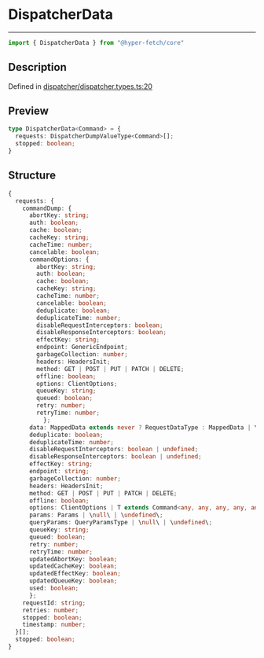 

# DispatcherData

<div class="api-docs__separator" data-reactroot="">

---

</div><div class="api-docs__import" data-reactroot="">

```ts
import { DispatcherData } from "@hyper-fetch/core"
```

</div><div class="api-docs__section">

## Description

</div><div class="api-docs__description"><span class="api-docs__do-not-parse">



</span></div><p class="api-docs__definition">

Defined in [dispatcher/dispatcher.types.ts:20](https://github.com/BetterTyped/hyper-fetch/blob/aff5c35a/packages/core/src/dispatcher/dispatcher.types.ts#L20)

</p><div class="api-docs__section">

## Preview

</div><div class="api-docs__preview type">

```ts
type DispatcherData<Command> = {
  requests: DispatcherDumpValueType<Command>[]; 
  stopped: boolean; 
}
```

</div><div class="api-docs__section">

## Structure

</div><div class="api-docs__returns">

```ts
{
  requests: {
    commandDump: {
      abortKey: string;
      auth: boolean;
      cache: boolean;
      cacheKey: string;
      cacheTime: number;
      cancelable: boolean;
      commandOptions: {
        abortKey: string;
        auth: boolean;
        cache: boolean;
        cacheKey: string;
        cacheTime: number;
        cancelable: boolean;
        deduplicate: boolean;
        deduplicateTime: number;
        disableRequestInterceptors: boolean;
        disableResponseInterceptors: boolean;
        effectKey: string;
        endpoint: GenericEndpoint;
        garbageCollection: number;
        headers: HeadersInit;
        method: GET | POST | PUT | PATCH | DELETE;
        offline: boolean;
        options: ClientOptions;
        queueKey: string;
        queued: boolean;
        retry: number;
        retryTime: number;
          };
      data: MappedData extends never ? RequestDataType : MappedData | \null\ | \undefined\;
      deduplicate: boolean;
      deduplicateTime: number;
      disableRequestInterceptors: boolean | undefined;
      disableResponseInterceptors: boolean | undefined;
      effectKey: string;
      endpoint: string;
      garbageCollection: number;
      headers: HeadersInit;
      method: GET | POST | PUT | PATCH | DELETE;
      offline: boolean;
      options: ClientOptions | T extends Command<any, any, any, any, any, any, infer O, any, any, any, any> ? O : never;
      params: Params | \null\ | \undefined\;
      queryParams: QueryParamsType | \null\ | \undefined\;
      queueKey: string;
      queued: boolean;
      retry: number;
      retryTime: number;
      updatedAbortKey: boolean;
      updatedCacheKey: boolean;
      updatedEffectKey: boolean;
      updatedQueueKey: boolean;
      used: boolean;
      };
    requestId: string;
    retries: number;
    stopped: boolean;
    timestamp: number;
  }[];
  stopped: boolean;
}
```

</div>